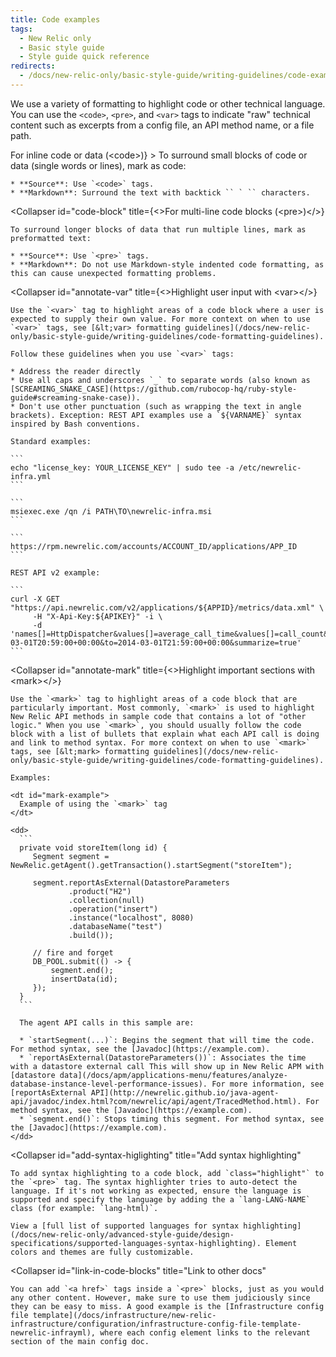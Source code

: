 ```yaml
---
title: Code examples
tags:
  - New Relic only
  - Basic style guide
  - Style guide quick reference
redirects:
  - /docs/new-relic-only/basic-style-guide/writing-guidelines/code-examples
---
```


We use a variety of formatting to highlight code or other technical language. You can use the `<code>`, `<pre>`, and `<var>` tags to indicate "raw" technical content such as excerpts from a config file, an API method name, or a file path.

<CollapserGroup>
  <Collapser
    id="inline-code"
    title={<>For inline code or data (<InlineCode>&lt;code></InlineCode>)</>}
  >
    To surround small blocks of code or data (single words or lines), mark as code:

    * **Source**: Use `<code>` tags.
    * **Markdown**: Surround the text with backtick `` ` `` characters.
  </Collapser>

  <Collapser
    id="code-block"
    title={<>For multi-line code blocks (<InlineCode>&lt;pre></InlineCode>)</>}
  >
    To surround longer blocks of data that run multiple lines, mark as preformatted text:

    * **Source**: Use `<pre>` tags.
    * **Markdown**: Do not use Markdown-style indented code formatting, as this can cause unexpected formatting problems.
  </Collapser>

  <Collapser
    id="annotate-var"
    title={<>Highlight user input with <InlineCode>&lt;var></InlineCode></>}
  >
    Use the `<var>` tag to highlight areas of a code block where a user is expected to supply their own value. For more context on when to use `<var>` tags, see [&lt;var> formatting guidelines](/docs/new-relic-only/basic-style-guide/writing-guidelines/code-formatting-guidelines).

    Follow these guidelines when you use `<var>` tags:

    * Address the reader directly
    * Use all caps and underscores `_` to separate words (also known as [SCREAMING_SNAKE_CASE](https://github.com/rubocop-hq/ruby-style-guide#screaming-snake-case)).
    * Don't use other punctuation (such as wrapping the text in angle brackets). Exception: REST API examples use a `${VARNAME}` syntax inspired by Bash conventions.

    Standard examples:

    ```
    echo "license_key: YOUR_LICENSE_KEY" | sudo tee -a /etc/newrelic-infra.yml
    ```

    ```
    msiexec.exe /qn /i PATH\TO\newrelic-infra.msi
    ```

    ```
    https://rpm.newrelic.com/accounts/ACCOUNT_ID/applications/APP_ID
    ```

    REST API v2 example:

    ```
    curl -X GET "https://api.newrelic.com/v2/applications/${APPID}/metrics/data.xml" \
         -H "X-Api-Key:${APIKEY}" -i \
         -d 'names[]=HttpDispatcher&values[]=average_call_time&values[]=call_count&from=2014-03-01T20:59:00+00:00&to=2014-03-01T21:59:00+00:00&summarize=true'
    ```
  </Collapser>

  <Collapser
    id="annotate-mark"
    title={<>Highlight important sections with <InlineCode>&lt;mark></InlineCode></>}
  >
    Use the `<mark>` tag to highlight areas of a code block that are particularly important. Most commonly, `<mark>` is used to highlight New Relic API methods in sample code that contains a lot of "other logic." When you use `<mark>`, you should usually follow the code block with a list of bullets that explain what each API call is doing and link to method syntax. For more context on when to use `<mark>` tags, see [&lt;mark> formatting guidelines](/docs/new-relic-only/basic-style-guide/writing-guidelines/code-formatting-guidelines).

    Examples:

    <dt id="mark-example">
      Example of using the `<mark>` tag
    </dt>

    <dd>
      ```
      private void storeItem(long id) {
         Segment segment = NewRelic.getAgent().getTransaction().startSegment("storeItem");

         segment.reportAsExternal(DatastoreParameters
                 .product("H2")
                 .collection(null)
                 .operation("insert")
                 .instance("localhost", 8080)
                 .databaseName("test")
                 .build());

         // fire and forget
         DB_POOL.submit(() -> {
             segment.end();
             insertData(id);
         });
      }
      ```

      The agent API calls in this sample are:

      * `startSegment(...)`: Begins the segment that will time the code. For method syntax, see the [Javadoc](https://example.com).
      * `reportAsExternal(DatastoreParameters())`: Associates the time with a datastore external call This will show up in New Relic APM with [datastore data](/docs/apm/applications-menu/features/analyze-database-instance-level-performance-issues). For more information, see [reportAsExternal API](http://newrelic.github.io/java-agent-api/javadoc/index.html?com/newrelic/api/agent/TracedMethod.html). For method syntax, see the [Javadoc](https://example.com).
      * `segment.end()`: Stops timing this segment. For method syntax, see the [Javadoc](https://example.com).
    </dd>
  </Collapser>

  <Collapser
    id="add-syntax-higlighting"
    title="Add syntax highlighting"
  >
    To add syntax highlighting to a code block, add `class="highlight"` to the `<pre>` tag. The syntax highlighter tries to auto-detect the language. If it's not working as expected, ensure the language is supported and specify the language by adding the a `lang-LANG-NAME` class (for example: `lang-html)`.

    View a [full list of supported languages for syntax highlighting](/docs/new-relic-only/advanced-style-guide/design-specifications/supported-languages-syntax-highlighting). Element colors and themes are fully customizable.
  </Collapser>

  <Collapser
    id="link-in-code-blocks"
    title="Link to other docs"
  >
    You can add `<a href>` tags inside a `<pre>` blocks, just as you would any other content. However, make sure to use them judiciously since they can be easy to miss. A good example is the [Infrastructure config file template](/docs/infrastructure/new-relic-infrastructure/configuration/infrastructure-config-file-template-newrelic-infrayml), where each config element links to the relevant section of the main config doc.
  </Collapser>
</CollapserGroup>
